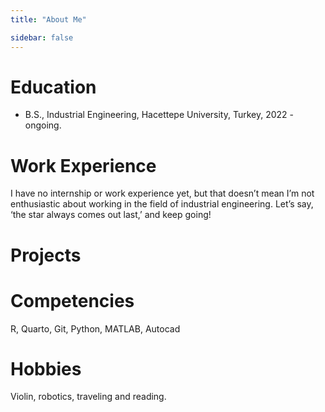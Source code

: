 ---
title: "About Me"

sidebar: false 
---

# Education

-   B.S., Industrial Engineering, Hacettepe University, Turkey, 2022 - ongoing.

# Work Experience

I have no internship or work experience yet, but that doesn't mean I'm not enthusiastic about working in the field of industrial engineering. Let's say, 'the star always comes out last,' and keep going!

# Projects

# Competencies

R, Quarto, Git, Python, MATLAB, Autocad

# Hobbies

Violin, robotics, traveling and reading.
